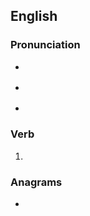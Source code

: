 ==English==

===Pronunciation===
* {{a|RP}} {{IPA|en|/əˈbaɪ/}}
* {{a|US}} {{IPA|en|/əˈbaɪ/}}
* {{rhymes|en|aɪ}}

===Verb===
{{en-verb|abyes|abyeing|abought}}

# {{alternative spelling of|en|aby}}

===Anagrams===
* {{anagrams|en|a=abey|Abey|beya|eBay}}